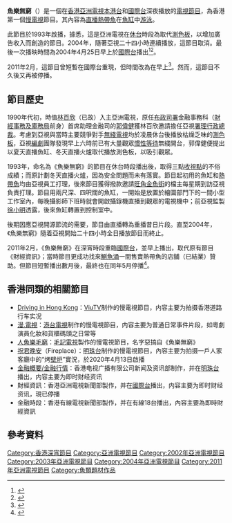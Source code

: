 {{亞視節目
|名稱 = 魚樂無窮
|英文節目名 = {{lang|en|Telefishion}}
|圖像 = [[file:ATV_Telefishion.jpg|300px]]
|類型 = [[慢電視|慢電視]]節目
|原創 = 
|監製 = 
|編導 = 
|主持 = 
|國家 = {{HK}}
|語言 = 
|集數 = 
|製作年份 = 1993年-2004年、2011年
|製作公司 = [[亞洲電視|亞洲電視]]
|每集長 = 不定
|aTV-11播出日期 = 1993年-2004年4月25日<br/>2011年2月1日-2011年5月22日
|aTV-11视频制式= 
|aTV-11音频制式= 
|aTV-11播出時間 = 逢星期一至日 
|官方網站 = 
}}

'''魚樂無窮'''（{{lang-en|'''Telefishion'''}}）是一個在[[香港|香港]][[亞洲電視|亞洲電視]][[本港台|本港台]]和[[亞洲電視國際台|國際台]]深夜播放的[[電視節目|電視節目]]，為香港第一個[[慢電視|慢電視]]節目。其內容為[[直播|直播]][[熱帶魚|熱帶魚]]在[[魚缸|魚缸]]中[[游泳|游泳]]。

此節目於1993年啟播，據悉，這是亞洲電視在[[休台|休台]]時段為取代[[測色板|測色板]]，以增加廣告收入而創造的節目。2004年，隨著亞視二十四小時連續播放，這節目取消。最後一次播映時間為2004年4月25日早上於[[亞洲電視國際台|國際台]]播出<ref>{{cite web |url=http://the-sun.on.cc/channels/ent/20040425/tv_eng.html |title=電視節目表 |date=2004-04-25 |website=太陽報網頁：SUN娛樂 |publisher=太陽報 |access-date=2013-10-19 |archive-date=2013-10-22 |archive-url=https://web.archive.org/web/20131022161743/http://the-sun.on.cc/channels/ent/20040425/tv_eng.html |dead-url=no }}</ref><ref>{{cite web |url=http://the-sun.on.cc/channels/ent/20040502/tv_eng.html |title=電視節目表 |date=2004-05-02 |website=太陽報網頁：SUN娛樂 |publisher=太陽報 |access-date=2013-10-19 |archive-date=2016-03-04 |archive-url=https://web.archive.org/web/20160304234313/http://the-sun.on.cc/channels/ent/20040502/tv_eng.html |dead-url=no }}</ref>。

2011年2月，這節目曾短暫在國際台重現，但時間改為在早上<ref>{{cite news |url= |title=《魚樂無窮》下周重臨亞視 |date=2011-01-25 |website= |publisher=明報}}</ref>。然而，這節目不久後又再被停播。

==節目歷史==

1990年代初，時值[[林百欣|林百欣]]（已故）入主亞洲電視，原任[[布政司署|布政司署]]金融事務科（[[財經事務及庫務局|財經事務及庫務局]]前身）首席助理金融司的[[郭偉健|郭偉健]]獲林百欣邀請擔任亞視[[署理行政總裁|署理行政總裁]]。考慮到亞視與當時主要競爭對手[[電視廣播有限公司|無綫電視]]均於凌晨休台後播放枯燥乏味的[[測色板|測色板]]，亞視[[編劇|編劇]]團隊發現早上六時前已有大量觀眾[[慣性收視|慣性等待]]無綫開台，郭偉健便提出以夏天直播魚缸、冬天直播火爐取代播放測色板，以吸引觀眾。

1993年，命名為《魚樂無窮》的節目在休台時段播出後，取得三點[[收視點|收視點]]的不俗成績；而原計劃冬天直播火爐，因為安全問題而未有落實。節目起初用的魚缸和[[熱帶魚|熱帶魚]]均由亞視員工打理，後來節目獲得撥款邀請[[旺角|旺角]][[金魚街|金魚街]]的檔主每星期到訪亞視負責打理。節目用兩尺深、四呎闊的魚缸，一開始是放置於繪圖部門下的一間小型工作室內，每晚攝影師下班時就會開啟攝錄機直播到觀眾的電視機中；前亞視監製[[徐小明_(香港)|徐小明]]透露，後來魚缸轉置到控制室中。

後期因應亞視開源節流的需要，節目由直播轉為重播昔日片段。直至2004年，《魚樂無窮》隨着亞視開始二十四小時全日播放節目而終止。

2011年2月，《魚樂無窮》在深宵時段重臨[[亞洲電視國際台|國際台]]，並早上播出，取代原有節目《財經資訊》；當時節目更成功找來[[鰂魚涌|鰂魚涌]]一間售賣熱帶魚的店舖（已結業）贊助。但節目短暫播出數月後，最終也在同年5月停播<ref>{{cite web |url=http://hk.apple.nextmedia.com/supplement/special/art/20150415/19112370 |title=【那些年的亞視】唯一的Telefishion　魚情未了不復來 |date=2015-04-15 |author=果籽 |website=[[香港蘋果日報|香港蘋果日報]] |publisher= |accessdate=2015-04-15 |archive-date=2017-09-24 |archive-url=https://web.archive.org/web/20170924123523/http://hk.apple.nextmedia.com/supplement/special/art/20150415/19112370 |dead-url=no }}</ref>。

==香港同類的相關節目==

*[[Driving_in_Hong_Kong|Driving in Hong Kong]]：[[ViuTV|ViuTV]]制作的慢電視節目，内容主要为拍摄香港道路行车实况
*[[漫.電視|漫.電視]]：[[港台電視|港台電視]]制作的慢電視節目，内容主要为普通日常事件片段，如粵劇演員化妝和貨櫃碼頭之日常等
*[[人魚樂毛窮|人魚樂毛窮]]：[[毛記電視|毛記電視]]製作的慢電視節目，名字惡搞自《魚樂無窮》
*[[祝君晚安|祝君晚安]]（Fireplace）：[[明珠台|明珠台]]制作的慢電視節目，內容主要为拍摄一戶人家客廳中的“烤[[壁炉|壁炉]]”實況，於2020年4月13日啟播
*[[金融概要|金融概要/金融行情]]：香港电视广播有限公司新闻及资讯部制作，并在[[明珠台|明珠台]]播出，内容主要为即时财经资讯
*財經資訊：香港亞洲電視新聞部製作，并在[[明珠台|國際台]]播出，内容主要为即时财经资讯，現已停播
*金融時段：香港有線電視新聞部製作，并在有線18台播出，內容主要為即時財經資訊

==參考資料==
{{Reflist}}

[[Category:香港深宵節目|Category:香港深宵節目]]
[[Category:亞洲電視節目|Category:亞洲電視節目]]
[[Category:2002年亞洲電視節目|Category:2002年亞洲電視節目]]
[[Category:2003年亞洲電視節目|Category:2003年亞洲電視節目]]
[[Category:2004年亞洲電視節目|Category:2004年亞洲電視節目]]
[[Category:2011年亞洲電視節目|Category:2011年亞洲電視節目]]
[[Category:魚類題材作品|Category:魚類題材作品]]